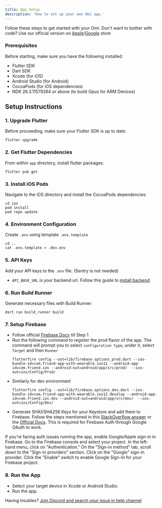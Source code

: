 ```yaml
---
title: App Setup
description: 'How to set up your own Omi app.'
---
```


Follow these steps to get started with your Omi. Don't want to bother with code? Use our official version
on [Apple](https://apps.apple.com/us/app/friend-ai-wearable/id6502156163)/[Google](https://play.google.com/store/apps/details?id=com.friend.ios&hl=en_US) store

### Prerequisites

Before starting, make sure you have the following installed:

* Flutter SDK
* Dart SDK
* Xcode (for iOS)
* Android Studio (for Android)
* CocoaPods (for iOS dependencies)
* NDK 26.3.11579264 or above (to build Opus for ARM Devices)

## Setup Instructions

### 1. Upgrade Flutter
   Before proceeding, make sure your Flutter SDK is up to date:
   ```
   flutter upgrade
   ```

### 2. Get Flutter Dependencies
   From within `app` directory, install flutter packages:
   ```
   flutter pub get
   ```

### 3. Install iOS Pods
   Navigate to the iOS directory and install the CocoaPods dependencies:
   ```
   cd ios
   pod install
   pod repo update
   ```

### 4. Environment Configuration
   Create `.env` using template `.env.template`
   ```
   cd ..
   cat .env.template > .dev.env
   ```

### 5. API Keys
   Add your API keys to the `.env` file. (Sentry is not needed)
   - `API_BASE_URL` is your backend url. Follow this guide to [install backend](https://github.com/BasedHardware/Omi/tree/main/backend)

### 6. Run Build Runner
   Generate necessary files with Build Runner:
   ```
   dart run build_runner build
   ```

### 7. Setup Firebase
   - Follow official [Firebase Docs](https://firebase.google.com/docs/flutter/setup) till Step 1
   - Run the following command to register the prod flavor of the app. The command will prompt you to select `configuration type`; under it, select `Target` and then `Runner`
     ```
     flutterfire config --out=lib/firebase_options_prod.dart --ios-bundle-id=com.friend-app-with-wearable.ios12 --android-app-id=com.friend.ios --android-out=android/app/src/prod/  --ios-out=ios/Config/Prod/
     ```
   - Similarly for dev environment
     ```
     flutterfire config --out=lib/firebase_options_dev.dart --ios-bundle-id=com.friend-app-with-wearable.ios12.develop --android-app-id=com.friend.ios.dev --android-out=android/app/src/dev/  --ios-out=ios/Config/Dev/
     ```
   - Generate SHA1/SHA256 Keys for your Keystore and add them to Firebase. Follow the steps mentioned in this [StackOverflow answer](https://stackoverflow.com/a/56091158) or
     the [Official Docs](https://support.google.com/firebase/answer/9137403?hl=en). This is required for Firebase Auth through Google OAuth to work.

   If you're facing auth issues running the app, enable Google/Apple sign-in in Firebase. Go to the Firebase console and select your project. In the left-hand menu, click on "Authentication." On the "Sign-in method" tab, scroll down to the "Sign-in providers" section. Click on the "Google" sign-in provider. Click the "Enable" switch to enable Google Sign-In for your Firebase project.

### 8. Run the App
   - Select your target device in Xcode or Android Studio.
   - Run the app.

Having troubles? [Join Discord and search your issue in help channel](https://discord.gg/based-hardware-1192313062041067520)
